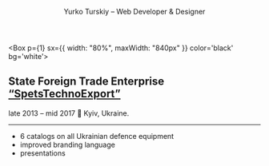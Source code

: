 


<Header>
  <p style={{ zIndex: 6 }}>Yurko Turskiy – Web Developer & Designer</p>
</Header>

<Box
  p={1}
  sx={{
    width: "80%",
    maxWidth: "840px"
  }}
  color='black'
  bg='white'>
  <h2 style={{ textAlign: "center" }}>State Foreign Trade Enterprise <a href="https://spetstechnoexport.com/">“SpetsTechnoExport”</a></h2>
  <p style={{ textAlign: "center"}}>late 2013 – mid 2017 📍 Kyiv, Ukraine.</p>
</Box>

---

- 6 catalogs on all Ukrainian defence equipment
- improved branding language
- presentations

